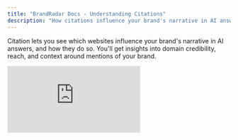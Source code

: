```yaml
---
title: "BrandRadar Docs - Understanding Citations"
description: "How citations influence your brand's narrative in AI answers"
---
```


Citation lets you see which websites influence your brand's narrative in AI answers, and how they do so. You'll get insights into domain credibility, reach, and context around mentions of your brand.

<div style={{position: 'relative', paddingBottom: 'calc(47.447916666666664% + 41px)', height: 0, width: '100%'}}>
  <iframe 
    src="https://demo.arcade.software/MFDNhPFCodt1Q7GrxwuI?embed&embed_mobile=tab&embed_desktop=inline&show_copy_link=true" 
    title="View and Analyze Samsung Brand Details and Metrics" 
    frameBorder="0" 
    loading="lazy" 
    webkitAllowFullScreen 
    mozAllowFullScreen 
    allowFullScreen 
    allow="clipboard-write" 
    style={{position: 'absolute', top: 0, left: 0, width: '100%', height: '100%', colorScheme: 'light'}}
  />
</div>

## Why Citation Analysis Matters

* It shows which domains drive your visibility, helps you understand your AI "footprint"  
* Reveals how your brand is framed by external sources across ChatGPT, Gemini, Perplexity, etc.  
* Identifies content and partnership opportunities based on where, when, and how your brand is cited  
* Helps you spot gaps where your competitors are being cited and you're not

## What You Can Do with It

* See top-level metrics (prompt mentions by domain, total links cited across platforms)  
* Dive into All Links Analysis, which URLs are cited, how often, and on which platforms  
* Explore Prompt Context, view the exact questions that led to citations, region data, and co-mentioned brands  
* Use insights for content strategy, competitive intelligence, and PR / partnerships

## Why It Helps You

* Focus your content on high-impact pages and domains  
* Close citation gaps where your competitors are winning  
* Discover authoritative partners or sources you should aim to be cited by  
* Monitor shifts in citation trends over time

<Card
  title="Explore Plans and Pricing"
  icon="credit-card"
  href="/customization/plans"
>
  See which plan is right for your needs
</Card>
